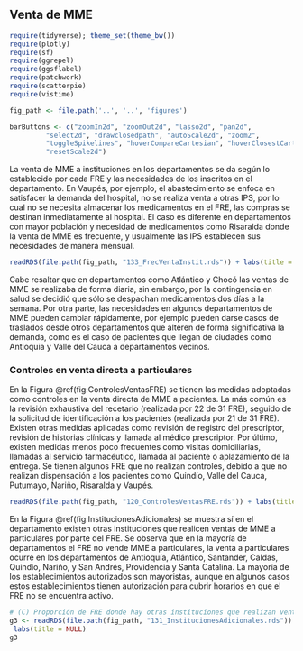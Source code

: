 ## Venta de MME

```r
require(tidyverse); theme_set(theme_bw())
require(plotly)
require(sf)
require(ggrepel)
require(ggsflabel)
require(patchwork)
require(scatterpie)
require(vistime)

fig_path <- file.path('..', '..', 'figures')

barButtons <- c("zoomIn2d", "zoomOut2d", "lasso2d", "pan2d", 
         "select2d", "drawclosedpath", "autoScale2d", "zoom2", 
         "toggleSpikelines", "hoverCompareCartesian", "hoverClosestCartesian", 
         "resetScale2d")
```

\maxdeadcycles=1000

La venta de MME a instituciones en los departamentos se da según lo establecido por cada FRE y las necesidades de los inscritos en el departamento. En Vaupés, por ejemplo, el abastecimiento se enfoca en satisfacer la demanda del hospital, no se realiza venta a otras IPS, por lo cual no se necesita almacenar los medicamentos en el FRE, las compras se destinan inmediatamente al hospital. El caso es diferente en departamentos con mayor población y necesidad de medicamentos como Risaralda donde la venta de MME es frecuente, y usualmente las IPS establecen sus necesidades de manera mensual.

<!-- ```{r FrecComprasFNRb, echo=FALSE, warning=FALSE, fig.cap='N.° de pedidos de medicamentos por año al FNE', fig.width=7, fig.height=4, fig.topcaption=TRUE, out.width="90%"} -->
<!-- readRDS(file.path(fig_path, "130b_FrecComprasFNR.rds")) +  -->
<!--   labs(title = NULL) -->
<!-- ``` -->

```r
readRDS(file.path(fig_path, "133_FrecVentaInstit.rds")) + labs(title = NULL)
```

Cabe resaltar que en departamentos como Atlántico y Chocó las ventas de MME se realizaba de forma diaria, sin embargo, por la contingencia en salud se decidió que sólo se despachan medicamentos dos días a la semana. Por otra parte, las necesidades en algunos departamentos de MME pueden cambiar rápidamente, por ejemplo pueden darse casos de traslados desde otros departamentos que alteren de forma significativa la demanda, como es el caso de pacientes que llegan de ciudades como Antioquia y Valle del Cauca a departamentos vecinos.

### Controles en venta directa a particulares

En la Figura \@ref(fig:ControlesVentasFRE) se tienen las medidas adoptadas como controles en la venta directa de MME a pacientes. La más común es la revisión exhaustiva del recetario (realizada por 22 de 31 FRE), seguido de la solicitud de identificación a los pacientes (realizada por 21 de 31 FRE). Existen otras medidas aplicadas como revisión de registro del prescriptor, revisión de historias clínicas y llamada al médico prescriptor. Por último, existen medidas menos poco frecuentes como visitas domiciliarias, llamadas al servicio farmacéutico, llamada al paciente o aplazamiento de la entrega. Se tienen algunos FRE que no realizan controles, debido a que no realizan dispensación a los pacientes como Quindío, Valle del Cauca, Putumayo, Nariño, Risaralda y Vaupés.

```r
readRDS(file.path(fig_path, "120_ControlesVentasFRE.rds")) + labs(title = NULL)
```

En la Figura \@ref(fig:InstitucionesAdicionales) se muestra sí en el departamento existen otras instituciones que realicen ventas de MME a particulares por parte del FRE. Se observa que en la mayoría de departamentos el FRE no vende MME a particulares, la venta a particulares ocurre en los departamentos de Antioquía, Atlántico, Santander, Caldas, Quindío, Nariño, y San Andrés, Providencia y Santa Catalina. La mayoría de los establecimientos autorizados son mayoristas, aunque en algunos casos estos establecimientos tienen autorización para cubrir horarios en que el FRE no se encuentra activo. 

```r
# (C) Proporción de FRE donde hay otras instituciones que realizan ventas a instituciones a MME.
g3 <- readRDS(file.path(fig_path, "131_InstitucionesAdicionales.rds")) + 
 labs(title = NULL)
g3
```

